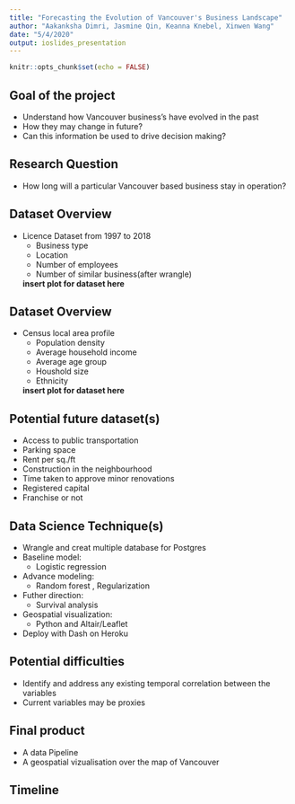 ```yaml
---
title: "Forecasting the Evolution of Vancouver's Business Landscape"
author: "Aakanksha Dimri, Jasmine Qin, Keanna Knebel, Xinwen Wang"
date: "5/4/2020"
output: ioslides_presentation
---
```


```r
knitr::opts_chunk$set(echo = FALSE)
```

## Goal of the project
- Understand how Vancouver business's have evolved in the past
- How they may change in future?
- Can this information be used to drive decision making?

## Research Question
- How long will a particular Vancouver based business stay in operation?

## Dataset Overview

- Licence Dataset from 1997 to 2018
  - Business type 
  - Location
  - Number of employees
  - Number of similar business(after wrangle)
  
  **insert plot for dataset here**


## Dataset Overview
- Census local area profile
  - Population density
  - Average household income
  - Average age group
  - Houshold size
  - Ethnicity
  
  **insert plot for dataset here**
  
## Potential future dataset(s)
  - Access to public transportation 
  - Parking space
  - Rent per sq./ft 
  - Construction in the neighbourhood
  - Time taken to approve minor renovations
  - Registered capital
  - Franchise or not
  
## Data Science Technique(s)
  - Wrangle and creat multiple database for Postgres
  - Baseline model: 
    - Logistic regression
  - Advance modeling: 
    - Random forest , Regularization
  - Futher direction: 
    - Survival analysis
  - Geospatial visualization:
    - Python and Altair/Leaflet
  - Deploy with Dash on Heroku
  
## Potential difficulties
- Identify and address any existing temporal correlation between the variables
- Current variables may be proxies

## Final product

- A data Pipeline
- A geospatial vizualisation over the map of Vancouver

## Timeline



